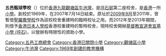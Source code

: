 {{Infobox School
| name = 五邑甄球學校
| other_name = F.D.B.W.A. Yan Kow School
| image = [[File:F.D.B.W.A._Yan_Kow_School_1.jpg|275px]]
| motto = 明道律己
| established = 1969年
| closed  = 2007年
| type = 
| religion = 
| affiliation = [[五邑工商總會|五邑工商總會]]
| principal = 
| address = [[九龍|九龍]][[坪石邨|坪石邨]]第二座校舍
}}
'''五邑甄球學校'''（{{lang-en|'''F.D.B.W.A. Yan Kow School'''}}）位於[[香港|香港]][[九龍|九龍]][[觀塘區|觀塘區]][[牛池灣|牛池灣]]，是[[坪石邨|坪石邨]]第二座校舍，是[[香港|香港]]一所[[小學|小學]]。創校於1969年，在2007年7月14日結束。原址於[[2009年9月|2009年9月]]至2011年，曾暫借[[聖羅撒學校|聖羅撒學校]]作為該校校舍重建時的臨時校址之用。而2012年至2013年期間，則借予[[香港日本人學校|香港日本人學校]]香港校重建時的暫時校舍，現時校舍開辦[[基督教宣道會宣基小學_(坪石)|基督教宣道會宣基小學 (坪石)]]，以營辦有時限性的資助小學。

[[Category:五邑工商總會|Category:五邑工商總會]]
[[Category:香港已關閉小學|Category:香港已關閉小學]]
[[Category:觀塘區小學|Category:觀塘區小學]]
[[Category:牛池灣|Category:牛池灣]]

[[Category:1969年創建的教育機構|Category:1969年創建的教育機構]]

{{hk-edu-stub}}